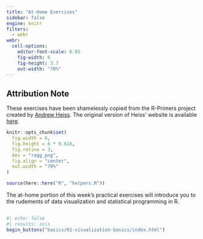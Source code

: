```yaml
---
title: "At-Home Exercises"
sidebar: false
engine: knitr
filters:
  - webr
webr:
  cell-options:
    editor-font-scale: 0.85
    fig-width: 6
    fig-height: 3.7
    out-width: "70%"
---
```


::: {.callout-note}
## Attribution Note

These exercises have been shamelessly copied from the R-Primers project created
by [Andrew Heiss](https://www.andrewheiss.com/). The original version of Heiss'
website is available [here](https://r-primers.andrewheiss.com/index.html).
:::

```r
knitr::opts_chunk$set(
  fig.width = 6,
  fig.height = 6 * 0.618,
  fig.retina = 3,
  dev = "ragg_png",
  fig.align = "center",
  out.width = "70%"
)

source(here::here("R", "helpers.R"))
```

The at-home portion of this week's practical exercises will introduce you to the
rudements of data visualization and statistical programming in R.

##

```r
#| echo: false
#| results: asis
begin_buttons("basics/01-visualization-basics/index.html")
```
